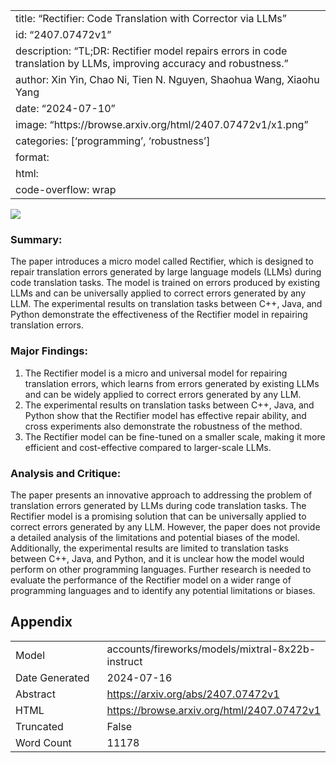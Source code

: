
---
title: "Rectifier: Code Translation with Corrector via LLMs"
id: "2407.07472v1"
description: "TL;DR: Rectifier model repairs errors in code translation by LLMs, improving accuracy and robustness."
author: Xin Yin, Chao Ni, Tien N. Nguyen, Shaohua Wang, Xiaohu Yang
date: "2024-07-10"
image: "https://browse.arxiv.org/html/2407.07472v1/x1.png"
categories: ['programming', 'robustness']
format:
  html:
    code-overflow: wrap
---

![](https://browse.arxiv.org/html/2407.07472v1/x1.png)

### Summary:

The paper introduces a micro model called Rectifier, which is designed to repair translation errors generated by large language models (LLMs) during code translation tasks. The model is trained on errors produced by existing LLMs and can be universally applied to correct errors generated by any LLM. The experimental results on translation tasks between C++, Java, and Python demonstrate the effectiveness of the Rectifier model in repairing translation errors.

### Major Findings:

1. The Rectifier model is a micro and universal model for repairing translation errors, which learns from errors generated by existing LLMs and can be widely applied to correct errors generated by any LLM.
2. The experimental results on translation tasks between C++, Java, and Python show that the Rectifier model has effective repair ability, and cross experiments also demonstrate the robustness of the method.
3. The Rectifier model can be fine-tuned on a smaller scale, making it more efficient and cost-effective compared to larger-scale LLMs.

### Analysis and Critique:

The paper presents an innovative approach to addressing the problem of translation errors generated by LLMs during code translation tasks. The Rectifier model is a promising solution that can be universally applied to correct errors generated by any LLM. However, the paper does not provide a detailed analysis of the limitations and potential biases of the model. Additionally, the experimental results are limited to translation tasks between C++, Java, and Python, and it is unclear how the model would perform on other programming languages. Further research is needed to evaluate the performance of the Rectifier model on a wider range of programming languages and to identify any potential limitations or biases.

## Appendix

|          |          |
|----------|----------|
| Model     | accounts/fireworks/models/mixtral-8x22b-instruct       |
| Date Generated     | 2024-07-16       |
| Abstract | [https://arxiv.org/abs/2407.07472v1](https://arxiv.org/abs/2407.07472v1)        |
| HTML     | [https://browse.arxiv.org/html/2407.07472v1](https://browse.arxiv.org/html/2407.07472v1)       |
| Truncated       | False       |
| Word Count       | 11178       |